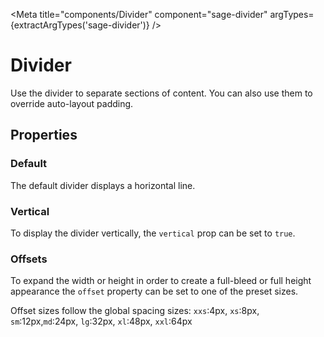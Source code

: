


<Meta title="components/Divider" component="sage-divider" argTypes={extractArgTypes('sage-divider')} />

# Divider

Use the divider to separate sections of content. You can also use them to override auto-layout padding.

## Properties

<ArgsTable of="sage-divider" />

### Default

The default divider displays a horizontal line.

<Story story={stories.Default} />

<Canvas>
  <sage-divider />
</Canvas>

### Vertical

To display the divider vertically, the `vertical` prop can be set to `true`.

<Story story={stories.Vertical} />

<Canvas>
  <div style={{ height: '150px' }}>
    <sage-divider vertical="true" />
  </div>
</Canvas>

### Offsets

To expand the width or height in order to create a full-bleed or full height appearance the `offset` property can be set to one of the preset sizes.

Offset sizes follow the global spacing sizes: `xxs`:4px, `xs`:8px, `sm`:12px,`md`:24px, `lg`:32px, `xl`:48px, `xxl`:64px


<Canvas>
  <sage-divider offset="lg" />
</Canvas>

<Canvas>
  <div style={{ height: '150px' }}>
    <sage-divider offset="lg" vertical="true" />
  </div>
</Canvas>
